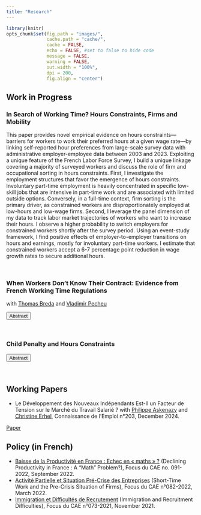 ```yaml
---
title: "Research"
---
```


```r
library(knitr)
opts_chunk$set(fig.path = "images/",
               cache.path = "cache/",
               cache = FALSE,
               echo = FALSE, #set to false to hide code
               message = FALSE,
               warning = FALSE,
               out.width = "100%",
               dpi = 200,
               fig.align = "center")  
```

<script>
function hide_buttons(abstract) {
    var x = document.getElementById(abstract);
    if (x.style.display === "none") {
        x.style.display = "block";
    } else {
        x.style.display = "none";
    }
}
</script>

## Work in Progress

### In Search of Working Time? Hours Constraints, Firms and Mobility

This paper provides novel empirical evidence on hours constraints—barriers for workers to work their preferred hours at a given wage rate—by linking self-reported hour preferences from large-scale survey data with administrative employer-employee data between 2003 and 2023. Exploiting a unique feature of the French Labor Force Survey, I build a unique linkage covering a majority of surveyed workers and discuss the role of firm and occupational sorting in hours constraints. First, I investigate the employment structures that favor the emergence of hours constraints. Involuntary part-time employment is heavily concentrated in specific low-skill jobs that are intensive in part-time work and are associated with limited outside options. Conversely, in a full-time context, firm sorting is the primary driver, as constrained workers are disproportionately employed at low-hours and low-wage firms. Second, I leverage the panel dimension of my data to track labor market trajectories of workers who want to increase their hours. I observe a higher probability to switch employers for constrained workers shortly after the survey period. Using an event-study framework, I find positive effects of employer-to-employer transitions on hours and earnings, mostly for involuntary part-time workers. I estimate that constrained workers accept a 6-7 percentage point reduction in wage growth rates to secure additional hours. 

<br />

### When Workers Don’t Know Their Contract: Evidence from French Working Time Regulations

with [Thomas Breda](https://www.parisschoolofeconomics.com/breda-thomas/index_en.html) and [Vladimir Pecheu](https://vladimirpecheu.com/) 

<button class="button_link" role="button" onclick="hide_buttons('abstract_forfait')">Abstract</button>
<div id="abstract_forfait" style="display:none;">
This paper examines workers' awareness of their contractual working time arrangements and its consequences for labor market outcomes. Combining administrative and survey data at the individual level, we construct a new and unique data set which shows that 20% of the workforce mistakenly think that they work under day contracts, with no monitoring of hours, while they are actually paid through a standard hours contract. This reveals that many workers with various profiles do not know the legal environment governing something as fundamental as their working time. We show that these "ignorant" workers differ from classic workers in terms of working conditions: they perform more unpaid overtime hours but have a higher wage rate per contractual hour, so that their total compensation is similar.  Complementary results on job satisfaction also suggest that firms do not take advantage of their workers' ignorance of labor contracts to extract rents. Rather, "ignorant" workers appear to benefit from an intermediate status between standard hours contracts and day contracts with more flexibility. Leveraging the panel dimension of our data, we further show that these workers are more likely to sign actual day contracts over time, but with smaller effects on their earnings' trajectories.
</div> 

<br />

### Child Penalty and Hours Constraints

<button class="button_link" role="button" onclick="hide_buttons('abstract_childpen')">Abstract</button>
<div id="abstract_childpen" style="display:none;">
A large literature has settled the existence of a child penalty, i.e the idea that the arrival of the first child creates a long-run gender gap in earnings. An important source for the child penalty lies in the differential evolution of hours worked across men and women following the birth of the child. In particular, many women tend to transition to part-time work when they have their first child and remain in such positions for a certain number of years. As their children grow up, women may yet be willing to return to their initial full-time working status. An important question concerns whether they are able to do so, reflecting on an important body of research on involuntary part-time work. I combine panel administrative data with survey information on hours constraints to distinguish what share of the child penalty in hours is driven by constraints, as opposed to voluntary part-time work reflecting gender norms or stronger taste for child care.
</div> 

<br />

## Working Papers

-   Le Développement des Nouveaux Indépendants Est-Il un Facteur de Tension sur le Marché du Travail Salarié ? 
with [Philippe Askenazy](https://cmh.ens.fr/author/philippe-askenazy/) and [Christine Erhel](https://ceet.cnam.fr/le-ceet/chercheur-euse-s/christine-erhel-lirsa-ceet--988265.kjsp), Connaissance de l'Emploi n°203, December 2024.

<a href="pdf/CDE_203_Independants.pdf">Paper</a>

## Policy (in French)

-   [Baisse de la Productivité en France : Echec en « maths » ?](https://www.cae-eco.fr/staticfiles/pdf/cae_Focus091.pdf) (Declining Productivity in France : A "Math" Problem?), Focus du CAE no. 091-2022, September 2022.
-   [Activité Partielle et Situation Pré-Crise des Entreprises](https://www.cae-eco.fr/staticfiles/pdf/cae-focus082.pdf) (Short-Time Work and the Pre-Crisis Situation of Firms), Focus du CAE n°082-2022, March 2022.
-   [Immigration et Difficultés de Recrutement](https://www.cae-eco.fr/staticfiles/pdf/cae-focus073(2).pdf) (Immigration and Recruitment Difficulties), Focus du CAE n°073-2021, November 2021. 




